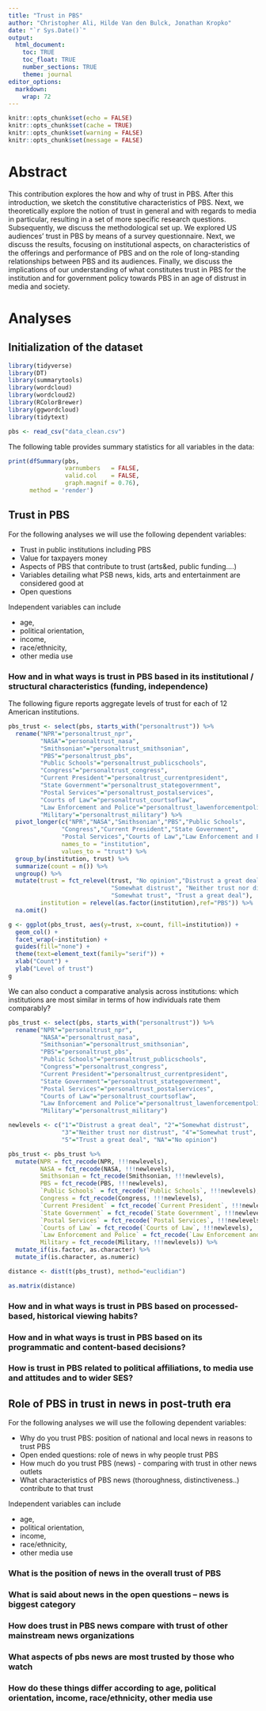 ```yaml
---
title: "Trust in PBS"
author: "Christopher Ali, Hilde Van den Bulck, Jonathan Kropko"
date: "`r Sys.Date()`"
output: 
  html_document:
    toc: TRUE
    toc_float: TRUE
    number_sections: TRUE
    theme: journal
editor_options: 
  markdown: 
    wrap: 72
---
```


```r
knitr::opts_chunk$set(echo = FALSE)
knitr::opts_chunk$set(cache = TRUE)
knitr::opts_chunk$set(warning = FALSE)
knitr::opts_chunk$set(message = FALSE)
```

# Abstract

This contribution explores the how and why of trust in PBS. After this
introduction, we sketch the constitutive characteristics of PBS. Next,
we theoretically explore the notion of trust in general and with regards
to media in particular, resulting in a set of more specific research
questions. Subsequently, we discuss the methodological set up. We
explored US audiences' trust in PBS by means of a survey questionnaire.
Next, we discuss the results, focusing on institutional aspects, on
characteristics of the offerings and performance of PBS and on the role
of long-standing relationships between PBS and its audiences. Finally,
we discuss the implications of our understanding of what constitutes
trust in PBS for the institution and for government policy towards PBS
in an age of distrust in media and society.

# Analyses {.tabset .tabset-fade}

## Initialization of the dataset


```r
library(tidyverse)
library(DT)
library(summarytools)
library(wordcloud)
library(wordcloud2)
library(RColorBrewer)
library(ggwordcloud)
library(tidytext)
```

```r
pbs <- read_csv("data_clean.csv")
```

The following table provides summary statistics for all variables in the
data:

```r
print(dfSummary(pbs, 
                varnumbers   = FALSE, 
                valid.col    = FALSE, 
                graph.magnif = 0.76),
      method = 'render')
```

## Trust in PBS

For the following analyses we will use the following dependent variables:

* Trust in public institutions including PBS
* Value for taxpayers money
* Aspects of PBS that contribute to trust (arts&ed, public funding….)
* Variables detailing what PSB news, kids, arts and entertainment are considered good at
* Open questions

Independent variables can include

* age, 
* political orientation, 
* income, 
* race/ethnicity, 
* other media use

### How and in what ways is trust in PBS based in its institutional / structural characteristics (funding, independence)

The following figure reports aggregate levels of trust for each of 12 American institutions.
```r
pbs_trust <- select(pbs, starts_with("personaltrust")) %>%
  rename("NPR"="personaltrust_npr",
         "NASA"="personaltrust_nasa",                
         "Smithsonian"="personaltrust_smithsonian",
         "PBS"="personaltrust_pbs",
         "Public Schools"="personaltrust_publicschools",
         "Congress"="personaltrust_congress",
         "Current President"="personaltrust_currentpresident",
         "State Government"="personaltrust_stategovernment",
         "Postal Services"="personaltrust_postalservices",
         "Courts of Law"="personaltrust_courtsoflaw",         
         "Law Enforcement and Police"="personaltrust_lawenforcementpolice",
         "Military"="personaltrust_military") %>%
  pivot_longer(c("NPR","NASA","Smithsonian","PBS","Public Schools",
               "Congress","Current President","State Government",
               "Postal Services","Courts of Law","Law Enforcement and Police","Military"),
               names_to = "institution",
               values_to = "trust") %>%
  group_by(institution, trust) %>%
  summarize(count = n()) %>%
  ungroup() %>%
  mutate(trust = fct_relevel(trust, "No opinion","Distrust a great deal",
                             "Somewhat distrust", "Neither trust nor distrust",
                             "Somewhat trust", "Trust a great deal"),
         institution = relevel(as.factor(institution),ref="PBS")) %>%
  na.omit()

g <- ggplot(pbs_trust, aes(y=trust, x=count, fill=institution)) +
  geom_col() +
  facet_wrap(~institution) + 
  guides(fill="none") +
  theme(text=element_text(family="serif")) +
  xlab("Count") +
  ylab("Level of trust")
g

```

We can also conduct a comparative analysis across institutions: which institutions are most similar in terms of how individuals rate them comparably?

```r
pbs_trust <- select(pbs, starts_with("personaltrust")) %>%
  rename("NPR"="personaltrust_npr",
         "NASA"="personaltrust_nasa",                
         "Smithsonian"="personaltrust_smithsonian",
         "PBS"="personaltrust_pbs",
         "Public Schools"="personaltrust_publicschools",
         "Congress"="personaltrust_congress",
         "Current President"="personaltrust_currentpresident",
         "State Government"="personaltrust_stategovernment",
         "Postal Services"="personaltrust_postalservices",
         "Courts of Law"="personaltrust_courtsoflaw",         
         "Law Enforcement and Police"="personaltrust_lawenforcementpolice",
         "Military"="personaltrust_military") 

newlevels <- c("1"="Distrust a great deal", "2"="Somewhat distrust",
               "3"="Neither trust nor distrust", "4"="Somewhat trust",
               "5"="Trust a great deal", "NA"="No opinion")

pbs_trust <- pbs_trust %>%
  mutate(NPR = fct_recode(NPR, !!!newlevels),
         NASA = fct_recode(NASA, !!!newlevels),
         Smithsonian = fct_recode(Smithsonian, !!!newlevels),
         PBS = fct_recode(PBS, !!!newlevels),
         `Public Schools` = fct_recode(`Public Schools`, !!!newlevels),
         Congress = fct_recode(Congress, !!!newlevels),
         `Current President` = fct_recode(`Current President`, !!!newlevels),
         `State Government` = fct_recode(`State Government`, !!!newlevels),
         `Postal Services` = fct_recode(`Postal Services`, !!!newlevels),
         `Courts of Law` = fct_recode(`Courts of Law`, !!!newlevels),
         `Law Enforcement and Police` = fct_recode(`Law Enforcement and Police`, !!!newlevels),
         Military = fct_recode(Military, !!!newlevels)) %>%
  mutate_if(is.factor, as.character) %>%
  mutate_if(is.character, as.numeric)

distance <- dist(t(pbs_trust), method="euclidian")

as.matrix(distance)
```

### How and in what ways is trust in PBS  based on processed-based, historical viewing habits?

### How and in what ways is trust in PBS based on its programmatic and content-based decisions?

### How is trust in PBS related to political affiliations, to media use and attitudes and to wider SES?
 


## Role of PBS in trust in news in post-truth era

For the following analyses we will use the following dependent variables:

* Why do you trust PBS: position of national and local news in reasons to trust PBS
* Open ended questions: role of news in why people trust PBS
* How much do you trust PBS (news) - comparing with trust in other news outlets
* What characteristics of PBS news (thoroughness, distinctiveness..) contribute to that trust
 
Independent variables can include

* age, 
* political orientation, 
* income, 
* race/ethnicity, 
* other media use

### What is the position of news in the overall trust of PBS

### What is said about news in the open questions – news is biggest category

### How does trust in PBS news compare with trust of other mainstream news organizations

### What aspects of pbs news are most trusted by those who watch

### How do these things differ according to age, political orientation, income, race/ethnicity, other media use
 

 
